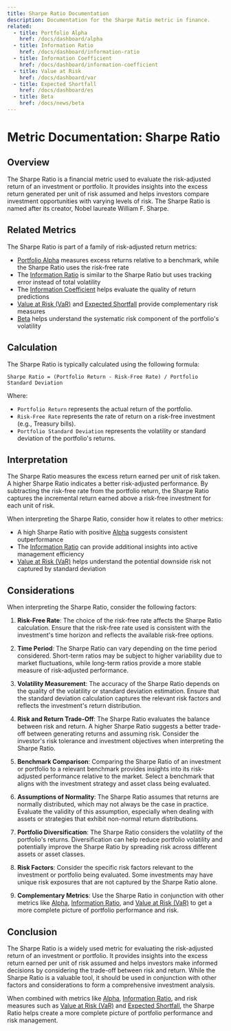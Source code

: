 ```yaml
---
title: Sharpe Ratio Documentation
description: Documentation for the Sharpe Ratio metric in finance.
related:
  - title: Portfolio Alpha
    href: /docs/dashboard/alpha
  - title: Information Ratio
    href: /docs/dashboard/information-ratio
  - title: Information Coefficient
    href: /docs/dashboard/information-coefficient
  - title: Value at Risk
    href: /docs/dashboard/var
  - title: Expected Shortfall
    href: /docs/dashboard/es
  - title: Beta
    href: /docs/news/beta
---
```


# Metric Documentation: Sharpe Ratio

## Overview

The Sharpe Ratio is a financial metric used to evaluate the risk-adjusted return of an investment or portfolio. It provides insights into the excess return generated per unit of risk assumed and helps investors compare investment opportunities with varying levels of risk. The Sharpe Ratio is named after its creator, Nobel laureate William F. Sharpe.

## Related Metrics

The Sharpe Ratio is part of a family of risk-adjusted return metrics:

- [Portfolio Alpha](/docs/dashboard/alpha) measures excess returns relative to a benchmark, while the Sharpe Ratio uses the risk-free rate
- The [Information Ratio](/docs/dashboard/information-ratio) is similar to the Sharpe Ratio but uses tracking error instead of total volatility
- The [Information Coefficient](/docs/dashboard/information-coefficient) helps evaluate the quality of return predictions
- [Value at Risk (VaR)](/docs/dashboard/var) and [Expected Shortfall](/docs/dashboard/es) provide complementary risk measures
- [Beta](/docs/news/beta) helps understand the systematic risk component of the portfolio's volatility

## Calculation

The Sharpe Ratio is typically calculated using the following formula:

```plaintext title="Formula"
Sharpe Ratio = (Portfolio Return - Risk-Free Rate) / Portfolio Standard Deviation
```

Where:

- `Portfolio Return` represents the actual return of the portfolio.
- `Risk-Free Rate` represents the rate of return on a risk-free investment (e.g., Treasury bills).
- `Portfolio Standard Deviation` represents the volatility or standard deviation of the portfolio's returns.

## Interpretation

The Sharpe Ratio measures the excess return earned per unit of risk taken. A higher Sharpe Ratio indicates a better risk-adjusted performance. By subtracting the risk-free rate from the portfolio return, the Sharpe Ratio captures the incremental return earned above a risk-free investment for each unit of risk.

When interpreting the Sharpe Ratio, consider how it relates to other metrics:
- A high Sharpe Ratio with positive [Alpha](/docs/dashboard/alpha) suggests consistent outperformance
- The [Information Ratio](/docs/dashboard/information-ratio) can provide additional insights into active management efficiency
- [Value at Risk (VaR)](/docs/dashboard/var) helps understand the potential downside risk not captured by standard deviation

## Considerations

When interpreting the Sharpe Ratio, consider the following factors:

1. **Risk-Free Rate**: The choice of the risk-free rate affects the Sharpe Ratio calculation. Ensure that the risk-free rate used is consistent with the investment's time horizon and reflects the available risk-free options.

2. **Time Period**: The Sharpe Ratio can vary depending on the time period considered. Short-term ratios may be subject to higher variability due to market fluctuations, while long-term ratios provide a more stable measure of risk-adjusted performance.

3. **Volatility Measurement**: The accuracy of the Sharpe Ratio depends on the quality of the volatility or standard deviation estimation. Ensure that the standard deviation calculation captures the relevant risk factors and reflects the investment's return distribution.

4. **Risk and Return Trade-Off**: The Sharpe Ratio evaluates the balance between risk and return. A higher Sharpe Ratio suggests a better trade-off between generating returns and assuming risk. Consider the investor's risk tolerance and investment objectives when interpreting the Sharpe Ratio.

5. **Benchmark Comparison**: Comparing the Sharpe Ratio of an investment or portfolio to a relevant benchmark provides insights into its risk-adjusted performance relative to the market. Select a benchmark that aligns with the investment strategy and asset class being evaluated.

6. **Assumptions of Normality**: The Sharpe Ratio assumes that returns are normally distributed, which may not always be the case in practice. Evaluate the validity of this assumption, especially when dealing with assets or strategies that exhibit non-normal return distributions.

7. **Portfolio Diversification**: The Sharpe Ratio considers the volatility of the portfolio's returns. Diversification can help reduce portfolio volatility and potentially improve the Sharpe Ratio by spreading risk across different assets or asset classes.

8. **Risk Factors**: Consider the specific risk factors relevant to the investment or portfolio being evaluated. Some investments may have unique risk exposures that are not captured by the Sharpe Ratio alone.

9. **Complementary Metrics**: Use the Sharpe Ratio in conjunction with other metrics like [Alpha](/docs/dashboard/alpha), [Information Ratio](/docs/dashboard/information-ratio), and [Value at Risk (VaR)](/docs/dashboard/var) to get a more complete picture of portfolio performance and risk.

## Conclusion

The Sharpe Ratio is a widely used metric for evaluating the risk-adjusted return of an investment or portfolio. It provides insights into the excess return earned per unit of risk assumed and helps investors make informed decisions by considering the trade-off between risk and return. While the Sharpe Ratio is a valuable tool, it should be used in conjunction with other factors and considerations to form a comprehensive investment analysis.

When combined with metrics like [Alpha](/docs/dashboard/alpha), [Information Ratio](/docs/dashboard/information-ratio), and risk measures such as [Value at Risk (VaR)](/docs/dashboard/var) and [Expected Shortfall](/docs/dashboard/es), the Sharpe Ratio helps create a more complete picture of portfolio performance and risk management.

